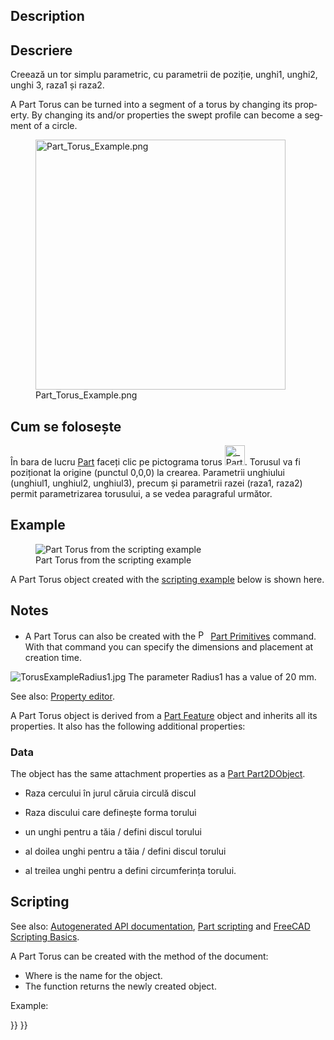 <languages/>

<div lang="en" dir="ltr" class="mw-content-ltr">
{{Docnav
|[[Part_Cone|Cone]]
|[[Part_Tube|Tube]]
|[[Part_Workbench|Part]]
|IconL=Part_Cone.svg
|IconR=Part_Tube.svg
|IconC=Workbench_Part.svg
}}
</div>

<div class="mw-translate-fuzzy">
{{GuiCommand/ro
|Name=Part Torus
|Name/ro=Part Torus
|MenuLocation=Part → Torus
|
|Workbenches=[[Part_Workbench/ro|Part]], Complete
|SeeAlso=[[Part_CreatePrimitives/ro|Part CreatePrimitives]]
}}
</div>

<div lang="en" dir="ltr" class="mw-content-ltr">
== Description ==
</div>

<div class="mw-translate-fuzzy">
== Descriere ==
Creează un tor simplu parametric, cu parametrii de poziție, unghi1, unghi2, unghi 3, raza1 și raza2.
</div>

<div lang="en" dir="ltr" class="mw-content-ltr">
A Part Torus can be turned into a segment of a torus by changing its {{PropertyData|Angle3}} property. By changing its {{PropertyData|Angle1}} and/or {{PropertyData|Angle2}} properties the swept profile can become a segment of a circle.
</div>

[[Image:Part_Torus_Example.png|400px]]

<span id="Usage"></span>
<div class="mw-translate-fuzzy">
== Cum se folosește ==
</div>

<div class="mw-translate-fuzzy">
În bara de lucru [[Part_Workbench|Part]] faceți clic pe pictograma torus [[Image: Part Torus.png|32px]]. Torusul va fi poziționat la origine (punctul 0,0,0) la crearea.
Parametrii unghiului (unghiul1, unghiul2, unghiul3), precum și parametrii razei (raza1, raza2) permit parametrizarea torusului, a se vedea paragraful următor.
</div>

<div lang="en" dir="ltr" class="mw-content-ltr">
== Example ==
</div>

<div lang="en" dir="ltr" class="mw-content-ltr">
[[Image:Part_Torus_Scripting_Example.png|thumb|Part Torus from the scripting example]]
</div>

<div lang="en" dir="ltr" class="mw-content-ltr">
A Part Torus object created with the [[#Scripting|scripting example]] below is shown here.
</div>

<div lang="en" dir="ltr" class="mw-content-ltr">
== Notes ==
</div>

<div lang="en" dir="ltr" class="mw-content-ltr">
* A Part Torus can also be created with the [[Image:Part_Primitives.svg|16px]] [[Part_Primitives|Part Primitives]] command. With that command you can specify the dimensions and placement at creation time.
</div>

<span id="Properties"></span>
<div class="mw-translate-fuzzy">
[[File:TorusExampleRadius1.jpg]]
The parameter Radius1 has a value of 20 mm.
</div>

<div lang="en" dir="ltr" class="mw-content-ltr">
See also: [[Property_editor|Property editor]].
</div>

<div lang="en" dir="ltr" class="mw-content-ltr">
A Part Torus object is derived from a [[Part_Feature|Part Feature]] object and inherits all its properties. It also has the following additional properties:
</div>

<div lang="en" dir="ltr" class="mw-content-ltr">
=== Data ===
</div>

<div lang="en" dir="ltr" class="mw-content-ltr">
{{TitleProperty|Attachment}}
</div>

<div lang="en" dir="ltr" class="mw-content-ltr">
The object has the same attachment properties as a [[Part_Part2DObject#Data|Part Part2DObject]].
</div>

<div lang="en" dir="ltr" class="mw-content-ltr">
{{TitleProperty|Torus}}
</div>

<div class="mw-translate-fuzzy">
* {{Parameter|Radius1:}} Raza cercului în jurul căruia circulă discul
* {{Parameter|Radius2:}} Raza discului care definește forma torului
* {{Parameter|Angle1:}} un unghi pentru a tăia / defini discul torului
* {{Parameter|Angle2:}} al doilea unghi pentru a tăia / defini discul torului
* {{Parameter|Angle3:}} al treilea unghi pentru a defini circumferința torului.
</div>

<div lang="en" dir="ltr" class="mw-content-ltr">
== Scripting ==
</div>

<div lang="en" dir="ltr" class="mw-content-ltr">
See also: [https://freecad.github.io/SourceDoc/ Autogenerated API documentation], [[Part_scripting|Part scripting]] and [[FreeCAD_Scripting_Basics|FreeCAD Scripting Basics]].
</div>

<div lang="en" dir="ltr" class="mw-content-ltr">
A Part Torus can be created with the {{Incode|addObject()}} method of the document:
</div>

{{Code|code=
torus = FreeCAD.ActiveDocument.addObject("Part::Torus", "myTorus")
}}

<div lang="en" dir="ltr" class="mw-content-ltr">
* Where {{Incode|"myTorus"}} is the name for the object.
* The function returns the newly created object.
</div>

<div lang="en" dir="ltr" class="mw-content-ltr">
Example:
</div>

{{Code|code=
import FreeCAD as App

doc = App.activeDocument()

torus = doc.addObject("Part::Torus", "myTorus")
torus.Radius1 = 20
torus.Radius2 = 10
torus.Angle1 = -90
torus.Angle2 = 45
torus.Angle3 = 270
torus.Placement = App.Placement(App.Vector(1, 2, 3), App.Rotation(30, 45, 10))

doc.recompute()
}}


<div lang="en" dir="ltr" class="mw-content-ltr">
{{Docnav
|[[Part_Cone|Cone]]
|[[Part_Tube|Tube]]
|[[Part_Workbench|Part]]
|IconL=Part_Cone.svg
|IconR=Part_Tube.svg
|IconC=Workbench_Part.svg
}}
</div>

{{Part_Tools_navi{{#translation:}}}}
{{Userdocnavi{{#translation:}}}}